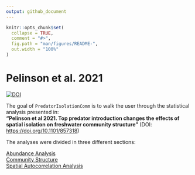```yaml
---
output: github_document
---
```


<!-- README.md is generated from README.Rmd. Please edit that file -->

```r
knitr::opts_chunk$set(
  collapse = TRUE,
  comment = "#>",
  fig.path = "man/figures/README-",
  out.width = "100%"
)
```

# Pelinson et al. 2021

<!-- badges: start -->
<!-- badges: end -->
[![DOI](https://zenodo.org/badge/290242968.svg)](https://zenodo.org/badge/latestdoi/290242968)

The goal of `PredatorIsolationComm` is to walk the user through the statistical analysis presented in:  
**"Pelinson et al 2021. Top predator introduction changes the effects of spatial isolation on freshwater community structure"** (DOI: [https://doi.org/10.1101/857318](https://doi.org/10.1101/857318))


The analyses were divided in three different sections:

[Abundance Analysis](https://github.com/RodolfoPelinson/PredatorIsolationComm/blob/master/Abundance%20Analysis/Abundance-Analysis.md)  
[Community Structure](https://github.com/RodolfoPelinson/PredatorIsolationComm/blob/master/Community%20Structure/Community-Structure.md)  
[Spatial Autocorrelation Analysis](https://github.com/RodolfoPelinson/PredatorIsolationComm/blob/master/Spatial%20Autocorrelation%20Analysis/Spatial-Autocorrelation-Analysis.md)  
